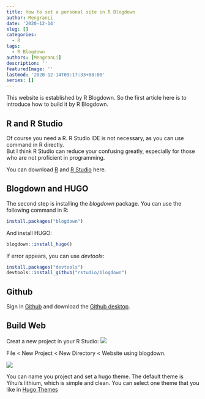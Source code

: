```yaml
---
title: How to set a personal site in R Blogdown
author: MengranLi
date: '2020-12-14'
slug: []
categories:
  - R
tags:
  - R Blogdown
authors: [MengranLi]
description: ''
featuredImage: ''
lastmod: '2020-12-14T09:17:33+08:00'
series: []
---
```


This website is established by R Blogdown. So the first article here is to introduce how to build it by R Blogdown.

## R and R Studio
Of course you need a R. R Studio IDE is not necessary, as you can use command in R directly.  
But I think R Studio can reduce your confusing greatly, especially for those who are not proficient in programming.

You can download [R](<https://cran.r-project.org/bin/windows/base/>) and [R Studio](https://www.baidu.com/link?url=wvLDPhdBNMS_sRtEAVnbAh1fvhypiu4zgSc_xjpTC00u4CJLxtlUElh7GhKDoYpScTUcMbnRwJ5MyOY_UauPEq&wd=&eqid=dedd20a80013a2a6000000025fd6bfed) here.

## Blogdown and HUGO
The second step is installing the $blogdown$ package. You can use the following command in R:
```r
install.packages("blogdown")
```


And install HUGO:


```r
blogdown::install_hugo()
```


If error appears, you can use $devtools$:

```r
install.packages("devtools")
devtools::install_github("rstudio/blogdown")
```

## Github

Sign in [Github](https://github.com/) and download the [Github desktop](https://desktop.github.com/).

## Build Web

Creat a new project in your R Studio:
![](https://raw.githubusercontent.com/KifoLee/Mengran/main/content/posts/2020-12-14-how-to-set-a-personal-site-in-r-blogdown/Web-project.png)

File < New Project < New Directory < Website using blogdown.

![](https://raw.githubusercontent.com/KifoLee/Mengran/main/content/posts/2020-12-14-how-to-set-a-personal-site-in-r-blogdown/Project-set.png)

You can name you project and set a hugo theme. The default theme is Yihui's lithium, which is simple and clean. You can select one theme that you like in [Hugo Themes](https://themes.gohugo.io/)
